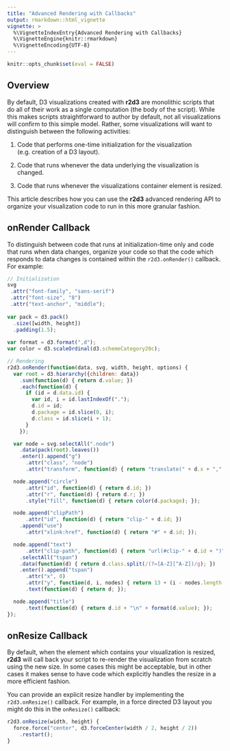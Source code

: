 ```yaml
---
title: "Advanced Rendering with Callbacks"
output: rmarkdown::html_vignette
vignette: >
  %\VignetteIndexEntry{Advanced Rendering with Callbacks}
  %\VignetteEngine{knitr::rmarkdown}
  %\VignetteEncoding{UTF-8}
---
```


```r
knitr::opts_chunk$set(eval = FALSE)
```

## Overview

By default, D3 visualizations created with **r2d3** are monolithic scripts that do all of their work as a single computation (the body of the script). While this makes scripts straightforward to author by default, not all visualizations will confirm to this simple model. Rather, some visualizations will want to distinguish between the following activities:

1) Code that performs one-time initialization for the visualization (e.g. creation of a D3 layout).

2) Code that runs whenever the data underlying the visualization is changed.

3) Code that runs whenever the visualizations container element is resized.

This article describes how you can use the **r2d3** advanced rendering API to organize your visualization code to run in this more granular fashion.

## onRender Callback

To distinguish between code that runs at initialization-time only and code that runs when data changes, organize your code so that the code which responds to data changes is contained within the `r2d3.onRender()` callback. For example:

```js
// Initialization
svg
 .attr("font-family", "sans-serif")
 .attr("font-size", "8")
 .attr("text-anchor", "middle");
    
var pack = d3.pack()
  .size([width, height])
  .padding(1.5);
    
var format = d3.format(",d");
var color = d3.scaleOrdinal(d3.schemeCategory20c);

// Rendering
r2d3.onRender(function(data, svg, width, height, options) {
  var root = d3.hierarchy({children: data})
    .sum(function(d) { return d.value; })
    .each(function(d) {
      if (id = d.data.id) {
        var id, i = id.lastIndexOf(".");
        d.id = id;
        d.package = id.slice(0, i);
        d.class = id.slice(i + 1);
      }
    });

  var node = svg.selectAll(".node")
    .data(pack(root).leaves())
    .enter().append("g")
      .attr("class", "node")
      .attr("transform", function(d) { return "translate(" + d.x + "," + d.y + ")"; });

  node.append("circle")
      .attr("id", function(d) { return d.id; })
      .attr("r", function(d) { return d.r; })
      .style("fill", function(d) { return color(d.package); });

  node.append("clipPath")
      .attr("id", function(d) { return "clip-" + d.id; })
    .append("use")
      .attr("xlink:href", function(d) { return "#" + d.id; });

  node.append("text")
      .attr("clip-path", function(d) { return "url(#clip-" + d.id + ")"; })
    .selectAll("tspan")
    .data(function(d) { return d.class.split(/(?=[A-Z][^A-Z])/g); })
    .enter().append("tspan")
      .attr("x", 0)
      .attr("y", function(d, i, nodes) { return 13 + (i - nodes.length / 2 - 0.5) * 10; })
      .text(function(d) { return d; });

  node.append("title")
      .text(function(d) { return d.id + "\n" + format(d.value); });
});
```

## onResize Callback

By default, when the element which contains your visualization is resized, **r2d3** will call back your script to re-render the visualization from scratch using the new size. In some cases this might be acceptable, but in other cases it makes sense to have code which explicitly handles the resize in a more efficient fashion.

You can provide an explicit resize handler by implementing the `r2d3.onResize()` callback. For example, in a force directed D3 layout you might do this in the `onResize()` callback:

```js
r2d3.onResize(width, height) {
  force.force("center", d3.forceCenter(width / 2, height / 2))
    .restart();
}
```





